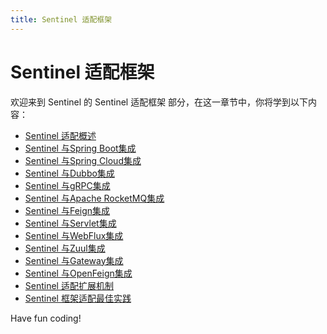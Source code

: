 ```yaml
---
title: Sentinel 适配框架
---
```


# Sentinel 适配框架

欢迎来到 Sentinel 的 Sentinel 适配框架 部分，在这一章节中，你将学到以下内容：

- [Sentinel 适配概述](./0-sentinel-fit-overview.mdx)
- [Sentinel 与Spring Boot集成](./1-sentinel-integration-with-spring-boot.mdx)
- [Sentinel 与Spring Cloud集成](./2-sentinel-integration-with-spring-cloud.mdx)
- [Sentinel 与Dubbo集成](./3-sentinel-integration-with-dubbo.mdx)
- [Sentinel 与gRPC集成](./4-sentinel-integration-with-grpc.mdx)
- [Sentinel 与Apache RocketMQ集成](./5-sentinel-integration-with-apache-rocketmq.mdx)
- [Sentinel 与Feign集成](./6-sentinel-integrates-with-feign.mdx)
- [Sentinel 与Servlet集成](./7-sentinel-integration-with-servlet.mdx)
- [Sentinel 与WebFlux集成](./8-sentinel-integration-with-webflux.mdx)
- [Sentinel 与Zuul集成](./9-sentinel-integration-with-zuul.mdx)
- [Sentinel 与Gateway集成](./10-sentinel-integrated-with-gateway.mdx)
- [Sentinel 与OpenFeign集成](./11-sentinel-integration-with-openfeign.mdx)
- [Sentinel 适配扩展机制](./12-sentinel-adaptive-extension-mechanism.mdx)
- [Sentinel 框架适配最佳实践](./13-sentinel-framework-adaptation-best-practices.mdx)

Have fun coding!
